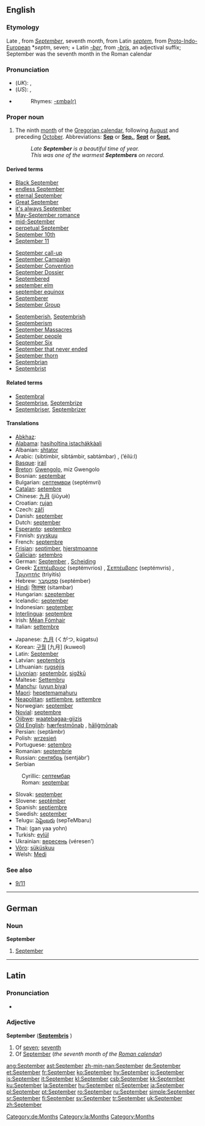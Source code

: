 {{see|september}}
==English==
===Etymology===
Late {{OE.}}, from  {{L.}} ''[[September#Latin|September]]'', seventh month, from Latin ''[[septem]]'', from [[Proto-Indo-European]] *''septm'', seven; + Latin ''[[-ber]]'', from ''[[-bris]]'', an adjectival suffix; September was the seventh month in the Roman calendar<!--encyclopedic info: . The old Roman calendar began the year in January, (named after the Roman god of fortune, Janus), and September was the seventh month. Afterwards, Julius Augustus named two more then-29 day periods after himself and September came to be as we know it in the Gregorian Calendar, the ninth month.-->

===Pronunciation===
*(''UK''): {{IPA|/sɛpˈtɛmbə/}}, {{SAMPA|/sEp"tEmb@/}}
*(''US''): {{AHD|sĕp-tĕmʹbər}} {{IPA|/sɛpˈtɛmbɚ/}}, {{SAMPA|/sEp"tEmb@`/}}
*{{audio|en-us-September.ogg|Audio (US)}}
*:Rhymes: [[Rhymes:English:-ɛmbə(r)|-ɛmbə(r)]]

===Proper noun===
{{en-noun}}
# The ninth [[month]] of the [[Gregorian calendar]], following [[August]] and preceding [[October]]. Abbreviations: '''[[Sep]]''' or '''[[Sep.]]''', '''[[Sept]]''' or '''[[Sept.]]'''
#:''Late '''September''' is a beautiful time of year.''
#:''This was one of the warmest '''Septembers''' on record.''

====Derived terms====
{{top3}}
*[[w:Black September|Black September]]
*[[endless September]]
*[[eternal September]]
*[[Great September]]
*[[it's always September]]
*[[May-September romance]]
*[[mid-September]]
*[[perpetual September]]
*[[September 10th]]
*[[September 11]]
{{mid3}}
*[[September call-up]]
*[[w:September Campaign|September Campaign]]
*[[w:September Convention|September Convention]]
*[[w:September Dossier|September Dossier]]
*[[Septembered]]
*[[september elm]]
*[[september equinox]]
*[[Septemberer]]
*[[w:September Group|September Group]]
{{mid3}}
*[[Septemberish]], [[Septembrish]]
*[[Septemberism]]
*[[w:September Massacres|September Massacres]]
*[[September people]]
*[[w:September Six|September Six]]
*[[September that never ended]]
*[[September thorn]]
*[[Septembrian]]
*[[Septembrist]]
{{bottom}}

====Related terms====
*[[Septembral]]
*[[Septembrise]], [[Septembrize]]
*[[Septembriser]], [[Septembrizer]]

====Translations====
{{top}}
*[[Abkhaz]]: {{RUchar|[[цәыббра]]}} {{IPAchar|(cwəbbra)}}
*[[Alabama]]: [[hasiholtina istachákkàali]]
*Albanian: [[shtator]]
*Arabic: {{ARchar|[[سبتمبر|سبْتمْبر]]}} (sibtímbir, sibtámbir, sabtámbar) {{m}}, {{ARchar|[[ايلول|أيْلولٌ]]}} (’éilú:l) {{m}}
*[[Basque]]: [[irail]]
*[[Breton]]: [[Gwengolo]], miz Gwengolo
*Bosnian: [[septembar#Bosnian|septembar]] {{m}}
*Bulgarian: [[септември]] (septémvri) {{m}}
*[[Catalan]]: [[setembre]]
*Chinese: [[九月]] (jiǔyuè)
*Croatian: [[rujan]] {{m}}
*Czech: [[září]] {{n}}
*Danish: [[september#Danish|september]]
*Dutch: [[september#Dutch|september]]
*[[Esperanto]]: [[septembro]]
*Finnish: [[syyskuu]]
*French: [[septembre]] {{m}}
*[[Frisian]]: [[septimber]], [[hjerstmoanne]]
*[[Galician]]: [[setembro]] {{m}}
*German: [[September#German|September]] {{m}}, [[Scheiding]] {{m}}
*Greek: [[Σεπτέμβριος]] (septémvrios) {{m}}, [[Σεπτέμβρης]] (septémvris) {{m}}, [[Tρυγητής]] (triyitís)<!--move the literal translation to the Greek page: ''(harvest month)''--> {{m}}
*Hebrew: [[ספטמבר|סֶפְּטֶמְבֶּר]] (septémber)
*[[Hindi]]: [[सितम्बर]] (sitambar)
*Hungarian: [[szeptember]]
*Icelandic: [[september#Icelandic|september]]
*Indonesian: [[september#Indonesian|september]]
*[[Interlingua]]: [[septembre]]
*Irish: [[Méan Fómhair]]
*Italian: [[settembre]] {{m}}
{{mid}}
*Japanese: [[九月]] (くがつ, kúgatsu)
*Korean: [[구월]] [九月] (kuweol)
*Latin: [[September#Latin|September]] {{m}}
*Latvian: [[septembris]] {{m}}
*Lithuanian: [[rugsėjis]] {{m}}
*[[Livonian]]: [[septembõr]], [[sigžkū]]
*Maltese: [[Settembru]]
*[[Manchu]]: ([[uyun biya]])
*[[Maori]]: [[hepetemamahuru]]
*[[Neapolitan]]: [[settiembre]], [[settembre]]
*Norwegian: [[september#Norwegian|september]]
*[[Novial]]: [[septembre]]
*[[Ojibwe]]: [[waatebagaa-giizis]]
*[[Old English]]: [[hærfestmonaþ|hærfestmōnaþ]] {{m}}, [[haligmonaþ|hāliġmōnaþ]] {{m}}
*Persian: {{FAchar|[[سپتامبر]]}} (septâmbr)
*Polish: [[wrzesień]] {{m}}
*Portuguese: [[setembro]] {{m}}
*Romanian: [[septembrie]]
*Russian: [[сентябрь]] (sentjábr’) {{m}}
*Serbian
:Cyrillic: [[септембар#Serbian|септембар]] {{m}}
:Roman: [[septembar#Serbian|septembar]] {{m}}
*Slovak: [[september#Slovak|september]] {{m}}
*Slovene: [[septêmber]] {{m}}
*Spanish: [[septiembre]] {{m}}
*Swedish: [[september#Swedish|september]]
*Telugu: [[సెప్టెంబరు]] (sepTeMbaru)
*Thai: {{THchar|[[กันยายน]]}} (gan yaa yohn)
*Turkish: [[eylül]]
*Ukrainian: [[вересень]] (véresen’) {{m}}
*[[Võro]]: [[süküskuu]]
*Welsh: [[Medi]] {{m}}
{{bottom}}

===See also===
*[[9/11]]

----
==German==
[[Category:de:Months]]
===Noun===
'''September''' {{m}}

#[[September#English|September]]

----
==Latin==
[[Category:la:Months]]

===Pronunciation===
*{{IPA|/sɛːpˈtɛːm.bɛr/}}

===Adjective===
'''September''' {{m}} ('''[[Septembris]]''' {{f}})

# Of [[seven]]; [[seventh]]
# Of [[#English|September]] (''the seventh month of the [[w:Roman calendar|Roman calendar]]'')

[[Category:Months]]

[[ang:September]]
[[ast:September]]
[[zh-min-nan:September]]
[[de:September]]
[[et:September]]
[[fr:September]]
[[ko:September]]
[[hy:September]]
[[io:September]]
[[is:September]]
[[it:September]]
[[kl:September]]
[[csb:September]]
[[kk:September]]
[[ku:September]]
[[la:September]]
[[hu:September]]
[[nl:September]]
[[ja:September]]
[[pl:September]]
[[pt:September]]
[[ro:September]]
[[ru:September]]
[[simple:September]]
[[sr:September]]
[[fi:September]]
[[sv:September]]
[[tr:September]]
[[uk:September]]
[[zh:September]]